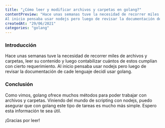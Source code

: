 ```yaml
---
title: "¿Cómo leer y modificar archivos y carpetas en golang?"
contentPreview: "Hace unas semanas tuve la necesidad de recorrer miles de archivos y carpetas, leer su contenido y luego contabilizar cuántos de estos cumplían con cierto requerimiento.
Al inicio pensaba usar nodejs pero luego de revisar la documentación de cade lenguaje decidí usar golang."
createdAt: "29/06/2021"
categories: "golang"
---
```



### Introducción
Hace unas semanas tuve la necesidad de recorrer miles de archivos y carpetas, leer su contenido y luego contabilizar cuántos de estos cumplían con cierto requerimiento.
Al inicio pensaba usar nodejs pero luego de revisar la documentación de cade lenguaje decidí usar golang.

### Conclusión
Como vimos, golang ofrece muchos métodos para poder trabajar con archivos y carpetas. Viniendo del mundo de scripting con nodejs,
puedo asegurar que con golang este tipo de tareas es mucho más simple. Espero esta información te sea útil.

¡Gracias por leer!




